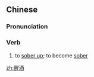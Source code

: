 ==Chinese==
{{zh-forms}}

===Pronunciation===
{{zh-pron
|m=xǐngjiǔ
|cat=v
}}

===Verb===
{{zh-verb}}

# to [[sober up]]; to become [[sober]]

[[zh:醒酒]]